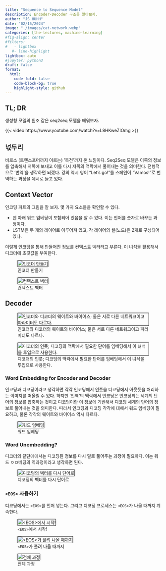 ```yaml
---
title: "Sequence to Sequence Model" 
description: Encoder-Decoder 구조를 알아보자.
author: "JS HUHH"
date: "02/15/2024"
image: "./images/cat-network.webp"
categories: [the-lectures, machine-learning]
#fig-align: center
#filters:
#   - lightbox
   #- line-highlight
lightbox: auto
#jupyter: python3
draft: false
format:
  html:
    code-fold: false
    code-block-bg: true
    highlight-style: github
---
```


## TL; DR
생성형 모델의 원조 같은 seq2seq 모델을 배워보자. 

{{< video https://www.youtube.com/watch?v=L8HKweZIOmg >}}

## 넋두리 

비로소 (트랜스포머까지 이르는) '목전'까지 온 느낌이다. Seq2Seq 모델은 이쪽의 정보를 압축해서 저쪽에 보내고 이를 다시 저쪽의 맥락에서 풀어내는 것을 의미한다. 전형적으로 '번역'을 생각하면 되겠다. 강의 역시 영어 "Let's go!"를 스페인어 "Vamos!"로 번역하는 과정을 예시로 들고 있다. 

## Context Vector

인코딩 파트의 그림을 잘 보자. 몇 가지 요소들을 확인할 수 있다. 

- 맨 아래 워드 임베딩이 포함되어 있음을 알 수 있다. 이는 언어를 숫자로 바꾸는 과정이다. 
- LSTM은 두 개의 레이어로 이루어져 있고, 각 레이어의 셀(노드)은 2개로 구성되어 있다. 

이렇게 인코딩을 통해 만들어진 정보를 컨텍스트 벡터라고 부른다. 이 녀석을 활용해서 디코더에 초깃값을 부여한다.

::: {layout="[[5, -1, 5]]" layout-valign="bottom"}
![인코더 만들기](./images/seq2seq/01.png){ style="border: 1px solid #000;" }

![컨텍스트 벡터](./images/seq2seq/02.png){ style="border: 1px solid #000;" }
:::

## Decoder 

::: {layout="[[5, -1, 5]]" layout-valign="bottom"}
![인코더와 디코더의 웨이트와 바이어스; 둘은 서로 다른 네트워크이고 파라미터도 다르다.](./images/seq2seq/03.png){ style="border: 1px solid #000;" }

![디코더의 인풋; 디코딩의 맥락에서 필요한 단어를 임베딩해서 이 녀석을 투입으로 사용한다.](./images/seq2seq/04.png){ style="border: 1px solid #000;" }
:::

### Word Embedding for Encoder and Decoder

인코딩과 디코딩이라고 생각하면 각각 인코딩에서 인풋을 디코딩에서 아웃풋을 처리하는 이미지를 떠올릴 수 있다. 하지만 '번역'의 맥락에서 인코딩은 인코딩되는 세계의 단어의 정보를 압축하는 것이고 디코딩이란 이 정보에 기반해서 디코딩 세계의 단어의 정보로 풀어내는 것을 의미한다. 따라서 인코딩과 디코딩 각각에 대해서 워드 임베딩이 필요하고, 물론 각각의 웨이트와 바이어스 역시 다르다. 

::: {layout="[[-1, 5, -1]]" layout-valign="bottom"}
![워드 임베딩](./images/seq2seq/05.png){ style="border: 1px solid #000;" }
:::

### Word Unembedding? 

디코더의 끝단에에서는 디코딩된 정보를 다시 말로 풀어주는 과정이 필요하다. 이는 워드 ㅇㅁ베딩의 역과정이라고 생각하면 된다. 

::: {layout="[[-1, 5, -1]]" layout-valign="bottom"}
![디코딩의 벡터를 다시 단어로](./images/seq2seq/06.png){ style="border: 1px solid #000;" }
:::


### `<EOS>` 사용하기

디코딩에서는 `<EOS>`를 먼저 넣는다. 그리고 디코딩 프로세스는 `<EOS>`가 나올 때까지 계속한다. 

::: {layout="[[5, -1, 5, -1, 5]]" layout-valign="bottom"}
![`<EOS>`에서 시작!](./images/seq2seq/07.png){ style="border: 1px solid #000;" }

![`<EOS>`가 풀려 나올 때까지](./images/seq2seq/08.png){ style="border: 1px solid #000;" }

![전체 과정](./images/seq2seq/09.png){ style="border: 1px solid #000;" }
:::

